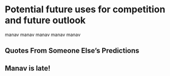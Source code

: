 # Potential future uses for competition and future outlook

manav manav manav manav manav

## Quotes From Someone Else's Predictions
## Manav is late!
